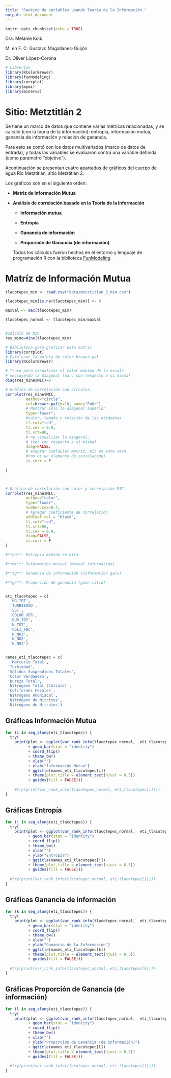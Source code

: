 ```yaml
---
title: "Ranking de variables usando Teoría de la Información."
output: html_document
---
```


```r
knitr::opts_chunk$set(echo = TRUE)
```

Dra. Melanie Kolb

M. en F. C. Gustavo Magallanes-Guijón

Dr. Oliver López-Corona

```r
# Librerías
library(RColorBrewer) 
library(funModeling)
library(corrplot)
library(mpmi)
library(minerva)

```


# Sitio: Metztitlán 2

Se tiene un marco de datos que contiene varias métricas relacionadas, y se calculó (con la teoría de la información): entropía, información mutua, ganancia de información y relación de ganancia.

Para esto se contó con los datos multivariados (marco de datos de entrada), y todas las variables se evaluaron contra una variable definida (como parámetro "objetivo").

Acontinuación se presentan cuatro apartados de gráficos del cuerpo de agua Río Metztitlán, sitio Metztitlán 2.

Los gráficos son en el siguiente orden:

* **Matriz de Información Mutua**
* **Análisis de correlación basado en la Teoría de la Información**

  + **Información mutua**

  + **Entropía**

  + **Ganancia de información**

  + **Proporción de Ganancia (de información)**
  
  Todos los cálculos fueron hechos en el entorno y lenguaje de programación R con la biblioteca [FunModeling](https://cran.r-project.org/web/packages/funModeling/funModeling.pdf)

# Matríz de Información Mutua

```r
tlacotepec_mim <- read.csv("data/metztitlan_2_mim.csv")

tlacotepec_mim[is.na(tlacotepec_mim)] <- 0

maxVal <- max(tlacotepec_mim)

tlacotepec_normal <- tlacotepec_mim/maxVal


#calculo de MIC
res_mine=mine(tlacotepec_mim)

```

```r
# Biblioteca para graficar esta matriz
library(corrplot) 
# Para usar la paleta de color brewer.pal
library(RColorBrewer) 

# Truco para visualizar el valor máximo de la escala
# excluyendo la diagonal (var. con respecto a sí misma)
diag(res_mine$MIC)=0

# Gráfico de correlación con círculos. 
corrplot(res_mine$MIC, 
         method="circle",
         col=brewer.pal(n=10, name="PuOr"),
         # Mostrar sólo la diagonal superior
         type="lower", 
         #color, tamaño y rotación de las etiquetas
         tl.col="red",
         tl.cex = 0.9, 
         tl.srt=90, 
         # no visualizar la diagonal,
         # (var con respecto a sí misma)
         diag=FALSE, 
         # aceptar cualquier matriz, mic en este caso
         #(no es un elemento de correlación)
         is.corr = F 
        
)




```
```r
# Gráfico de correlación con color y correlación MIC
corrplot(res_mine$MIC, 
         method="color",
         type="lower", 
         number.cex=0.7,
         # Agregar coeficiente de correlación
         addCoef.col = "black", 
         tl.col="red", 
         tl.srt=90, 
         tl.cex = 0.9,
         diag=FALSE, 
         is.corr = F 
)
```
```r
#**en**: Entropía medida en bits

#**mi**: Información mutual (mutual information)

#**ig**: Ganancia de información (information gain)

#**gr**: Proporción de ganancia (gain ratio)


eti_tlacotepec = c(
  'HG_TOT', 
  'TURBIEDAD', 
  'SST', 
  'COLOR_VER', 
  'DUR_TOT', 
  'N_TOT',
  'COLI_FEC', 
  'N_NH3', 
  'N_NO2', 
  'N_NO3')


names_eti_tlacotepec = c(
  'Mercurio Total',
 'Turbiedad',
 'Sólidos Suspendidos Totales',
 'Color Verdadero',
 'Dureza Total',
 'Nitrógeno Total (Cálculo)',
 'Coliformes Fecales',
 'Nitrógeno Amoniacal',
 'Nitrógeno de Nitritos',
 'Nitrógeno de Nitratos')
```
## Gráficas Información Mutua
```r
for (i in seq_along(eti_tlacotepec)) {
  try(
    print(plot <- ggplot(var_rank_info(tlacotepec_normal,  eti_tlacotepec[i]), aes(x = reorder(var, mi),y = mi, fill = var))
          + geom_bar(stat = "identity") 
          + coord_flip() 
          + theme_bw() 
          + xlab("")
          + ylab("Información Mutua")
          + ggtitle(names_eti_tlacotepec[i])
          + theme(plot.title = element_text(hjust = 0.5))
          + guides(fill = FALSE)))
  
    #try(print(var_rank_info(tlacotepec_normal, eti_tlacotepec[i])))
}

```

## Gráficas Entropía

```r
for (j in seq_along(eti_tlacotepec)) {
  try(
    print(plot <- ggplot(var_rank_info(tlacotepec_normal,  eti_tlacotepec[j]), aes(x = reorder(var, en),y = en, fill = var))
          + geom_bar(stat = "identity") 
          + coord_flip() 
          + theme_bw() 
          + xlab("") 
          + ylab("Entropía")
          + ggtitle(names_eti_tlacotepec[j])
          + theme(plot.title = element_text(hjust = 0.5))
          + guides(fill = FALSE)))
  
  #try(print(var_rank_info(tlacotepec_normal, eti_tlacotepec[j])))
}

```

## Gráficas Ganancia de información
```r
for (k in seq_along(eti_tlacotepec)) {
  try(
    print(plot <- ggplot(var_rank_info(tlacotepec_normal,  eti_tlacotepec[k]), aes(x = reorder(var, ig),y = ig, fill = var))
          + geom_bar(stat = "identity") 
          + coord_flip() 
          + theme_bw() 
          + xlab("") 
          + ylab("Ganancia de la Información")
          + ggtitle(names_eti_tlacotepec[k])
          + theme(plot.title = element_text(hjust = 0.5))
          + guides(fill = FALSE)))
  
  #try(print(var_rank_info(tlacotepec_normal, eti_tlacotepec[k])))
}

```

## Gráficas Proporción de Ganancia (de información)
```r
for (l in seq_along(eti_tlacotepec)) {
  try(
    print(plot <- ggplot(var_rank_info(tlacotepec_normal,  eti_tlacotepec[l]), aes(x = reorder(var, gr),y = gr, fill = var))
          + geom_bar(stat = "identity") 
          + coord_flip() 
          + theme_bw() 
          + xlab("") 
          + ylab("Proporción de Ganancia (de información)")
          + ggtitle(names_eti_tlacotepec[l])
          + theme(plot.title = element_text(hjust = 0.5))
          + guides(fill = FALSE)))
  
  #try(print(var_rank_info(tlacotepec_normal, eti_tlacotepec[l])))
}

```